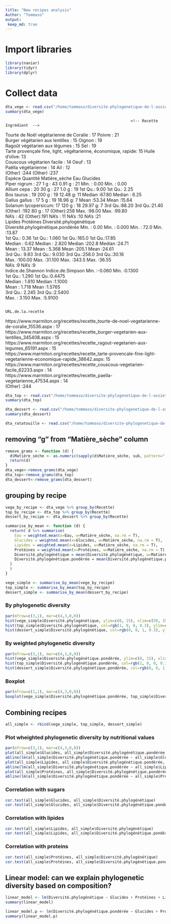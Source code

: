 ```yaml
---
title: "New recipes analysis"
Author: "Tommaso"
output:
 keep_md: true
---
```


# Import libraries
```r
library(naniar)
library(tidyr)
library(dplyr)
```

# Collect data
```r
dta_vege <- read.csv("/home/tommaso/diversite-phylogenetique-de-l-assiette-au-jardin/results/Vegetarian/vegetarian_results.tsv", header=TRUE, sep="\t", fill=T)
summary(dta_vege)
```
                                                           <!-- Recette            Ingrédient  -->
 Tourte de Noël végétarienne de Coralie                        : 17   Poivre       : 21  
 Burger végétarien aux lentilles                               : 15   Oignon       : 19  
 Ragoût végétarien aux légumes                                 : 15   Sel          : 19  
 Tarte provençale fine, light, végétarienne, économique, rapide: 15   Huile d'olive: 13  
 Couscous végétarien facile                                    : 14   Oeuf         : 13  
 Paëlla végétarienne                                           : 14   Ail          : 12  
 (Other)                                                       :244   (Other)      :237  
                  Espèce       Quantité   Matière_sèche      Eau           Glucides    
 Piper nigrum        : 27   1 g    : 43   0.91 g : 21   Min.   : 0.00   Min.   : 0.00  
 Allium cepa         : 20   30 g   : 27   1.0 g  : 19   1st Qu.: 9.00   1st Qu.: 2.25  
 Bos taurus          : 19   200 g  : 19   12.48 g: 11   Median :67.80   Median : 6.25  
 Gallus gallus       : 17   5 g    : 19   18.96 g:  7   Mean   :53.34   Mean   :15.64  
 Solanum lycopersicum: 17   120 g  : 18   29.97 g:  7   3rd Qu.:88.20   3rd Qu.:21.40  
 (Other)             :192   80 g   : 17   (Other):258   Max.   :98.00   Max.   :99.80  
 NA's                : 42   (Other):191   NA's   : 11   NA's   :10      NA's   :21     
    Lipides         Protéines      Diversité.phylogénétique Diversité.phylogénétique.pondérée
 Min.   :  0.00   Min.   : 0.000   Min.   : 72.0            Min.   :13.87                    
 1st Qu.:  0.36   1st Qu.: 1.060   1st Qu.:165.0            1st Qu.:17.85                    
 Median :  0.62   Median : 2.820   Median :202.8            Median :24.71                    
 Mean   : 13.37   Mean   : 5.368   Mean   :205.1            Mean   :24.61                    
 3rd Qu.:  9.83   3rd Qu.: 9.030   3rd Qu.:258.0            3rd Qu.:30.16                    
 Max.   :100.00   Max.   :31.100   Max.   :343.5            Max.   :36.55                    
 NA's   :9        NA's   :9                                                                  
 Indice.de.Shannon Indice.de.Simpson
 Min.   :-0.060    Min.   :0.1300   
 1st Qu.: 1.290    1st Qu.:0.4475   
 Median : 1.810    Median :1.1000   
 Mean   : 1.718    Mean   :1.5765   
 3rd Qu.: 2.245    3rd Qu.:2.5400   
 Max.   : 3.150    Max.   :5.9100   
                                    
                                                                                                       URL.de.la.recette
 https://www.marmiton.org/recettes/recette_tourte-de-noel-vegetarienne-de-coralie_15536.aspx                    : 17    
 https://www.marmiton.org/recettes/recette_burger-vegetarien-aux-lentilles_345408.aspx                          : 15    
 https://www.marmiton.org/recettes/recette_ragout-vegetarien-aux-legumes_65191.aspx                             : 15    
 https://www.marmiton.org/recettes/recette_tarte-provencale-fine-light-vegetarienne-economique-rapide_38642.aspx: 15    
 https://www.marmiton.org/recettes/recette_couscous-vegetarien-facile_62233.aspx                                : 14    
 https://www.marmiton.org/recettes/recette_paella-vegetarienne_47534.aspx                                       : 14    
 (Other)                                                                                                        :244    
 
```r

dta_top <- read.csv("/home/tommaso/diversite-phylogenetique-de-l-assiette-au-jardin/results/Top/top_results.tsv", header=TRUE, sep="\t", fill=T)
summary(dta_top)

dta_dessert <- read.csv("/home/tommaso/diversite-phylogenetique-de-l-assiette-au-jardin/results/Dessert/dessert_results.tsv", header=TRUE, sep="\t", fill=T)
summary(dta_dessert)

dta_ratatouille <- read.csv("/home/tommaso/diversite-phylogenetique-de-l-assiette-au-jardin/results/Ratatouille/Ratatouille.tsv", header=TRUE, sep="\t")
```


## removing "g" from "Matière_sèche" column
```r
remove_grams <- function (d) {
  d$Matière_sèche <- as.numeric(sapply(d$Matière_sèche, sub, pattern=" g", replacement=""))
  return(d)
}
dta_vege<-remove_grams(dta_vege)
dta_top<-remove_grams(dta_top)
dta_dessert<-remove_grams(dta_dessert)
```

## grouping by recipe
```r
vege_by_recipe <- dta_vege %>% group_by(Recette)
top_by_recipe <- dta_top %>% group_by(Recette)
dessert_by_recipe <- dta_dessert %>% group_by(Recette)

summarise_by_mean <- function (d) {
  return( d %>% summarise(
    Eau = weighted.mean(x=Eau, w=Matière_sèche, na.rm = T), 
    Glucides = weighted.mean(x=Glucides, w=Matière_sèche, na.rm = T),
    Lipides = weighted.mean(x=Lipides, w=Matière_sèche, na.rm = T),
    Protéines = weighted.mean(x=Protéines, w=Matière_sèche, na.rm = T),
    Diversité.phylogénétique = mean(Diversité.phylogénétique, w=Matière_sèche, na.rm = T),
    Diversité.phylogénétique.pondérée = mean(Diversité.phylogénétique.pondérée, w=Matière_sèche, na.rm = T)
  )
  )
}

vege_simple <- summarise_by_mean(vege_by_recipe)
top_simple <- summarise_by_mean(top_by_recipe)
dessert_simple <- summarise_by_mean(dessert_by_recipe)
```

### By phylogenetic diversity
```r
par(mfrow=c(3,1), mar=c(4,3,0,0))
hist(vege_simple$Diversité.phylogénétique, ylim=c(0, 15), xlim=c(50, 350), main="", xlab="Vegetarian", col=rgb(0,1,0,0.3))
hist(top_simple$Diversité.phylogénétique, col=rgb(1, 0, 0, 0.3), ylim=c(0, 15), xlim=c(50, 350), main="", xlab="Top")
hist(dessert_simple$Diversité.phylogénétique, col=rgb(0, 0, 1, 0.3), ylim=c(0, 15), xlim=c(50, 350), main="", xlab="Desserts")
```

### By weighted phylogenetic diversity
```r
par(mfrow=c(3,1), mar=c(4,3,0,0))
hist(vege_simple$Diversité.phylogénétique.pondérée, ylim=c(0, 15), xlim=c(0, 60), main="", xlab="Vegetarian", col=rgb(0,1,0,0.3))
hist(top_simple$Diversité.phylogénétique.pondérée, col=rgb(1, 0, 0, 0.3), ylim=c(0, 15), xlim=c(0, 60), main="", xlab="Top")
hist(dessert_simple$Diversité.phylogénétique.pondérée, col=rgb(0, 0, 1, 0.3), ylim=c(0, 15), xlim=c(0, 60), main="", xlab="Desserts")
```

### Boxplot
```r
par(mfrow=c(1,1), mar=c(4,3,0,0))
boxplot(vege_simple$Diversité.phylogénétique.pondérée, top_simple$Diversité.phylogénétique.pondérée, dessert_simple$Diversité.phylogénétique.pondérée, col=c("green", "red", "blue"), names=c("Vegetarien", "top", "dessert"))
```

## Combining recipes
```r
all_simple <- rbind(vege_simple, top_simple, dessert_simple)
```

### Plot wheighted phylogenetic diversity by nutritional values
```r
par(mfrow=c(3,1), mar=c(4,3,0,0))
plot(all_simple$Glucides, all_simple$Diversité.phylogénétique.pondérée, pch=20, col=rgb(0,0,0, 0.3), ylab="Diversité phylogénétique pondérée", main="", xlab="Glucides")
abline(lm(all_simple$Diversité.phylogénétique.pondérée ~ all_simple$Glucides), lty=2, col="grey")
plot(all_simple$Lipides, all_simple$Diversité.phylogénétique.pondérée, pch=20, col=rgb(0,0,0, 0.3), ylab="Diversité phylogénétique pondérée", main="", xlab="Lipides")
abline(lm(all_simple$Diversité.phylogénétique.pondérée ~ all_simple$Lipides), lty=2, col="grey")
plot(all_simple$Protéines, all_simple$Diversité.phylogénétique.pondérée, pch=20, col=rgb(0,0,0, 0.3), ylab="Diversité phylogénétique pondérée", main="", xlab="Protéines")
abline(lm(all_simple$Diversité.phylogénétique.pondérée ~ all_simple$Protéines), lty=2, col="grey")
```

### Correlation with sugars
```r
cor.test(all_simple$Glucides, all_simple$Diversité.phylogénétique)
cor.test(all_simple$Glucides, all_simple$Diversité.phylogénétique.pondérée)
```

### Correlation with lipides
```r
cor.test(all_simple$Lipides, all_simple$Diversité.phylogénétique)
cor.test(all_simple$Lipides, all_simple$Diversité.phylogénétique.pondérée)
```

### Correlation with proteins
```r
cor.test(all_simple$Protéines, all_simple$Diversité.phylogénétique)
cor.test(all_simple$Protéines, all_simple$Diversité.phylogénétique.pondérée)
```

## Linear model: can we explain phylogenetic diversity based on composition?
```r
linear_model <- lm(Diversité.phylogénétique ~ Glucides + Protéines + Lipides, data=all_simple)
summary(linear_model)
```

```r
linear_model.p <- lm(Diversité.phylogénétique.pondérée ~ Glucides + Protéines + Lipides, data=all_simple)
summary(linear_model.p)
```

